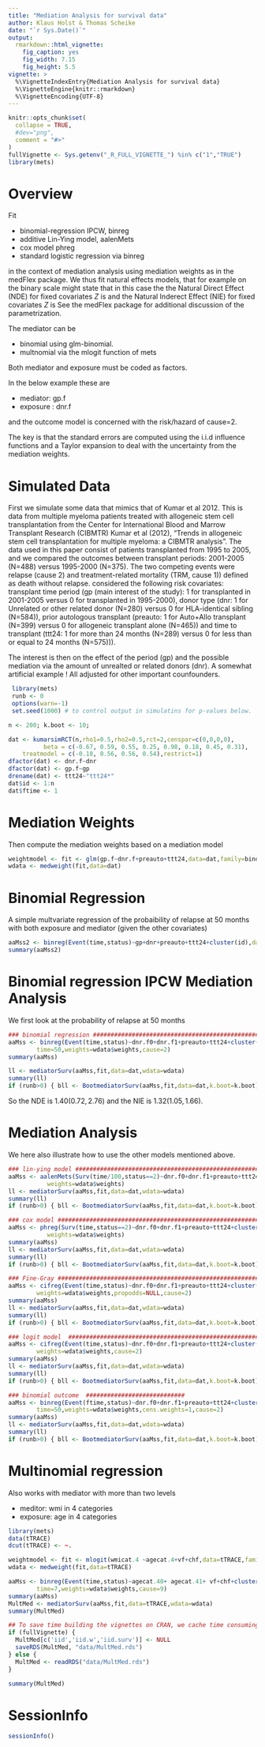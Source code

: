 ```yaml
---
title: "Mediation Analysis for survival data"
author: Klaus Holst & Thomas Scheike
date: "`r Sys.Date()`"
output:
  rmarkdown::html_vignette:
    fig_caption: yes
    fig_width: 7.15
    fig_height: 5.5        
vignette: >
  %\VignetteIndexEntry{Mediation Analysis for survival data}
  %\VignetteEngine{knitr::rmarkdown}
  %\VignetteEncoding{UTF-8}
---
```


```r
knitr::opts_chunk$set(
  collapse = TRUE,
  #dev="png",
  comment = "#>"  
)
fullVignette <- Sys.getenv("_R_FULL_VIGNETTE_") %in% c("1","TRUE")
library(mets)
```

Overview 
========

Fit 

 * binomial-regression IPCW, binreg 
 * additive Lin-Ying model, aalenMets
 * cox model phreg 
 * standard logistic regression via binreg

in the context of mediation analysis using mediation weights as in the medFlex package. 
We thus fit natural effects models, that for example on the binary scale might state
that
\begin{align*}
\mbox{logit}(P(Y(x,M(x^*))=1| Z)  = \beta_0+ \beta_1 x + \beta_2 x^* + \beta_3^T Z,
\end{align*}
in this case the the Natural Direct Effect (NDE) for fixed covariates $Z$ is 
\begin{align*}
 \mbox{OR}_{1,0|Z}^{\mbox{NDE}} = \frac{\mbox{odds}(Y(1,M(x))|Z)}{\mbox{odds}(Y(0,M(x))|Z)}  = \exp(\beta_1),
\end{align*}
and the Natural Inderect Effect (NIE) for fixed covariates $Z$ is 
\begin{align*}
 \mbox{OR}_{1,0|Z}^{\mbox{NIE}} = \frac{\mbox{odds}(Y(x,M(1))|Z)}{\mbox{odds}(Y(x,M(0))|Z)} = \exp(\beta_2).
\end{align*}
See the medFlex package for additional discussion of the parametrization.

The mediator can  be

 * binomial using glm-binomial.
 * multnomial via the mlogit function of mets

Both mediator and exposure must be coded as factors.

In the below example these are

 * mediator: gp.f
 * exposure : dnr.f

and the outcome model is concerned with the risk/hazard of cause=2. 

The key is that the standard errors are computed using the i.i.d influence
functions and a Taylor expansion to deal with the uncertainty from the
mediation weights. 


Simulated Data 
==============

First we simulate some data that mimics that of Kumar et al 2012. 
This is data from multiple myeloma patients treated with allogeneic stem cell
transplantation from the Center for International Blood and Marrow Transplant Research
(CIBMTR) Kumar et al (2012), "Trends in allogeneic stem cell transplantation for multiple myeloma: a CIBMTR
analysis".  The data used in this paper consist of patients transplanted from 1995 to
2005, and we compared the outcomes between transplant periods: 2001-2005 (N=488)
versus 1995-2000 (N=375). The two competing events were
relapse (cause 2) and treatment-related mortality (TRM, cause 1)) 
defined as death without relapse.
\cite{kumar-2012} considered the following risk covariates: 
transplant time period (gp (main interest of the study): 1 for transplanted in
2001-2005 versus 0 for transplanted in 1995-2000), donor type (dnr: 1 for Unrelated or
other related donor (N=280) versus 0 for HLA-identical sibling (N=584)), prior
autologous transplant (preauto: 1 for Auto+Allo transplant (N=399) versus 0 for
allogeneic transplant alone (N=465)) and time to transplant (ttt24: 1 for more than 24 months (N=289) versus 0 for less than or
equal to 24 months (N=575))). 

The interest is then on the effect of the period (gp) and the possible mediation
via the amount of unrealted or related donors (dnr). A somewhat artificial example ! 
All adjusted for other important counfounders. 

```r
 library(mets)
 runb <- 0
 options(warn=-1)
 set.seed(1000) # to control output in simulatins for p-values below.

n <- 200; k.boot <- 10; 

dat <- kumarsimRCT(n,rho1=0.5,rho2=0.5,rct=2,censpar=c(0,0,0,0),
          beta = c(-0.67, 0.59, 0.55, 0.25, 0.98, 0.18, 0.45, 0.31),
    treatmodel = c(-0.18, 0.56, 0.56, 0.54),restrict=1)
dfactor(dat) <- dnr.f~dnr
dfactor(dat) <- gp.f~gp
drename(dat) <- ttt24~"ttt24*"
dat$id <- 1:n
dat$ftime <- 1
```


Mediation Weights 
=================

Then  compute the mediation weights  based on a mediation model

```r
weightmodel <- fit <- glm(gp.f~dnr.f+preauto+ttt24,data=dat,family=binomial)
wdata <- medweight(fit,data=dat)
```

Binomial Regression 
===================

A simple multvariate regression of the probaibility of relapse at 50 months with both
exposure and mediator (given the other covariates)

```r
aaMss2 <- binreg(Event(time,status)~gp+dnr+preauto+ttt24+cluster(id),data=dat,time=50,cause=2)
summary(aaMss2)
```

Binomial regression IPCW Mediation Analysis 
===========================================

We first look at the probability of  relapse at 50 months

```r
### binomial regression ###########################################################
aaMss <- binreg(Event(time,status)~dnr.f0+dnr.f1+preauto+ttt24+cluster(id),data=wdata,
		time=50,weights=wdata$weights,cause=2)
summary(aaMss)

ll <- mediatorSurv(aaMss,fit,data=dat,wdata=wdata)
summary(ll)
if (runb>0) { bll <- BootmediatorSurv(aaMss,fit,data=dat,k.boot=k.boot); summary(bll)}
```

So the  NDE is $1.40 (0.72,2.76)$ and the NIE is $1.32 (1.05,1.66)$. 

Mediation Analysis 
====================

We here also illustrate how to use the other models mentioned above. 

```r
### lin-ying model ################################################################
aaMss <- aalenMets(Surv(time/100,status==2)~dnr.f0+dnr.f1+preauto+ttt24+cluster(id),data=wdata,
		   weights=wdata$weights)
ll <- mediatorSurv(aaMss,fit,data=dat,wdata=wdata)
summary(ll)
if (runb>0) { bll <- BootmediatorSurv(aaMss,fit,data=dat,k.boot=k.boot); summary(bll)}

### cox model ###############################################################################
aaMss <- phreg(Surv(time,status==2)~dnr.f0+dnr.f1+preauto+ttt24+cluster(id),data=wdata,
	       weights=wdata$weights)
summary(aaMss)
ll <- mediatorSurv(aaMss,fit,data=dat,wdata=wdata)
summary(ll)
if (runb>0) { bll <- BootmediatorSurv(aaMss,fit,data=dat,k.boot=k.boot); summary(bll)}

### Fine-Gray #############################################################3
aaMss <- cifreg(Event(time,status)~dnr.f0+dnr.f1+preauto+ttt24+cluster(id),data=wdata,
		weights=wdata$weights,propodds=NULL,cause=2)
summary(aaMss)
ll <- mediatorSurv(aaMss,fit,data=dat,wdata=wdata)
summary(ll)
if (runb>0) { bll <- BootmediatorSurv(aaMss,fit,data=dat,k.boot=k.boot); summary(bll)}

### logit model  #############################################################3
aaMss <- cifreg(Event(time,status)~dnr.f0+dnr.f1+preauto+ttt24+cluster(id),data=wdata,
		weights=wdata$weights,cause=2)
summary(aaMss)
ll <- mediatorSurv(aaMss,fit,data=dat,wdata=wdata)
summary(ll)
if (runb>0) { bll <- BootmediatorSurv(aaMss,fit,data=dat,k.boot=k.boot); summary(bll)}

### binomial outcome  ############################
aaMss <- binreg(Event(ftime,status)~dnr.f0+dnr.f1+preauto+ttt24+cluster(id),data=wdata,
		time=50,weights=wdata$weights,cens.weights=1,cause=2)
summary(aaMss)
ll <- mediatorSurv(aaMss,fit,data=dat,wdata=wdata)
summary(ll)
if (runb>0) { bll <- BootmediatorSurv(aaMss,fit,data=dat,k.boot=k.boot); summary(bll)}
```


Multinomial regression
======================

Also works with mediator with more than two levels

 * meditor: wmi in 4 categories
 * exposure: age in 4 categories

```r
library(mets)
data(tTRACE)
dcut(tTRACE) <- ~. 

weightmodel <- fit <- mlogit(wmicat.4 ~agecat.4+vf+chf,data=tTRACE,family=binomial)
wdata <- medweight(fit,data=tTRACE)

aaMss <- binreg(Event(time,status)~agecat.40+ agecat.41+ vf+chf+cluster(id),data=wdata,
		time=7,weights=wdata$weights,cause=9)
summary(aaMss)
MultMed <- mediatorSurv(aaMss,fit,data=tTRACE,wdata=wdata)
summary(MultMed)
```

```r
## To save time building the vignettes on CRAN, we cache time consuming computations
if (fullVignette) {
  MultMed[c('iid','iid.w','iid.surv')] <- NULL
  saveRDS(MultMed, "data/MultMed.rds")
} else {
  MultMed <- readRDS("data/MultMed.rds")
}
```

```r
summary(MultMed)
```

SessionInfo
============


```r
sessionInfo()
```

